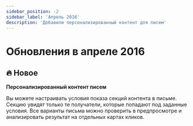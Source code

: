 ```yaml
---
sidebar_position: -2
sidebar_label: 'Апрель 2016'
description: 'Добавили персонализированный контент для писем'
---
```


# Обновления в апреле 2016

## 🔥 Новое

**Персонализированный контент писем**

Вы можете настраивать условия показа секций контента в письме. Секцию увидят только те получатели, которые попадают под заданные условия. Все варианты письма можно проверить в предпросмотре и анализировать результат на отдельных картах кликов.
